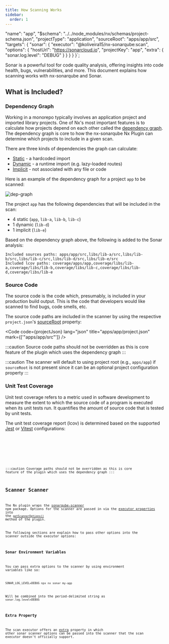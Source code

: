 ```yaml
---
title: How Scanning Works
sidebar:
  order: 1
---
```


  "name": "app",
  "$schema": "../../node_modules/nx/schemas/project-schema.json",
  "projectType": "application",
  "sourceRoot": "apps/app/src",
  "targets": {
    "sonar": {
      "executor": "@koliveira15/nx-sonarqube:scan",
      "options": {
        "hostUrl": "https://sonarcloud.io",
        "projectKey": "app",
        "extra": {
          "sonar.log.level": "DEBUG"
        }
      }
    }
  }
}`;

Sonar is a powerful tool for code quality analysis, offering insights into code health, bugs, vulnerabilities, and more.
This document explains how scanning works with nx-sonarqube and Sonar.

## What is Included?

### Dependency Graph

Working in a monorepo typically involves an application project and imported library projects. One of Nx's most
important features is to calculate how projects depend on each other called the [dependency graph](https://nx.dev/nx-api/nx/documents/dep-graph#graph).
The dependency graph is core to how the nx-sonarqube Nx Plugin can determine which projects to include in a given scan.

There are three kinds of dependencies the graph can calculate:

- [Static](https://nx.dev/extending-nx/recipes/project-graph-plugins#static-dependencies) - a hardcoded import
- [Dynamic](https://nx.dev/extending-nx/recipes/project-graph-plugins#dynamic-dependencies) - a runtime import (e.g. lazy-loaded routes)
- [Implicit](https://nx.dev/extending-nx/recipes/project-graph-plugins#implicit-dependencies) - not associated with any file or code

Here is an example of the dependency graph for a project `app` to be scanned:

![dep-graph](../../../assets/dep-graph.png)

The project `app` has the following dependencies that will be included in the scan:

- 4 static (`app`, `lib-a`, `lib-b`, `lib-c`)
- 1 dynamic (`lib-d`)
- 1 implicit (`lib-e`)

Based on the dependency graph above, the following is added to the Sonar analysis:

```shell
Included sources paths: apps/app/src,libs/lib-a/src,libs/lib-b/src,libs/lib-c/src,libs/lib-d/src,libs/lib-e/src
Included lcov paths: coverage/apps/app,coverage/libs/lib-a,coverage/libs/lib-b,coverage/libs/lib-c,coverage/libs/lib-d,coverage/libs/lib-e
```

### Source Code

The source code is the code which, presumably, is included in your production build output. This is the code that
developers would like scanned to find bugs, code smells, etc.

The source code paths are included in the scanner by using the respective `project.json`'s
[sourceRoot](https://nx.dev/nx-api/devkit/documents/ProjectConfiguration#sourceroot) property:

<Code
  code={projectJson}
  lang="json"
  title="apps/app/project.json"
  mark={['"apps/app/src"']}
/>

:::caution
Source code paths should not be overridden as this is core feature of the plugin which uses the dependency graph
:::

:::caution
The scanner will default to using project root (e.g., `apps/app`) if `sourceRoot` is not present since it can be an
optional project configuration property
:::

### Unit Test Coverage

Unit test coverage refers to a metric used in software development to measure the extent to which the source code of a
program is executed when its unit tests run. It quantifies the amount of source code that is tested by unit tests.

The unit test coverage report (lcov) is determined based on the supported [Jest](https://nx.dev/nx-api/jest/executors/jest#nxjestjest)
or [Vitest](https://nx.dev/nx-api/vite/executors/test) configurations:

<Tabs>
  <TabItem label="Jest">
    <Code
      code={jestConfig}
      lang="typescript"
      title="libs/lib-a/jest.config.ts"
      mark={["'../../coverage/libs/lib-a'"]}
    />
  </TabItem>
  <TabItem label="Vitest">
    <Code
      code={viteConfig}
      lang="typescript"
      title="libs/lib-e/vitest.config.ts"
      mark={["'../../coverage/libs/lib-e'"]}
    />
  </TabItem>
</Tabs>

:::caution
Coverage paths should not be overridden as this is core feature of the plugin which uses the dependency graph
:::

## Scanner Scanner

The Nx plugin wraps the [sonarqube-scanner](https://github.com/SonarSource/sonar-scanner-npm) npm package.
Options for the scanner are passed in via the [executor properties](/reference/executors/scan/#options) into the
[`getScannerOptions()`](https://github.com/koliveira15/nx-sonarqube/blob/main/packages/nx-sonarqube/src/executors/scan/utils/utils.ts) method of the plugin.

The following sections are explain how to pass other options into the scanner outside the executor options:

### Sonar Environment Variables

You can pass extra options to the scanner by using environment variables like so:

```shell
SONAR_LOG_LEVEL=DEBUG npx nx sonar my-app
```

Will be combined into the period-delimited string as `sonar.log.level=DEBUG`

### Extra Property

The scan executor offers an [extra](/reference/executors/scan/#extra) property in which other sonar scanner options
can be passed into the scanner that the scan executor doesn't officially support.

<Code
  code={extraProjectJson}
  lang="json"
  title="apps/app/project.json"
  mark="extra"
/>
